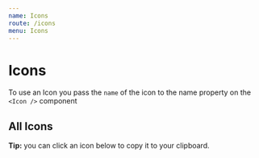 ```yaml
---
name: Icons
route: /icons
menu: Icons
---
```



# Icons

To use an Icon you pass the `name` of the icon to the name property on the `<Icon />` component

<Playground>
  <Icon name="Check" size={24} />
  <Icon name="Favorite" size={24} color="palette.red400" />
  <Icon name="GearOutline" size={32} color="palette.charcoal500" />
</Playground>

## All Icons

**Tip:** you can click an icon below to copy it to your clipboard.

<IconList />
